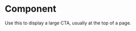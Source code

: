 
<Meta title="Components/Molecules/FiftyFifty" component={FiftyFifty} />

# Component

Use this to display a large CTA, usually at the top of a page.

<Canvas>
  <Story name="Component">
    <FiftyFifty
      subtitle="Check it out"
      title="New Designs"
      body="Our amazing new design is here! Get it while it's hot, it won't be hot for long... uh oh, already cooling."
      backgroundImage="https://images.unsplash.com/photo-1610991149688-c1321006bcc1?ixid=MXwxMjA3fDB8MHxwaG90by1wYWdlfHx8fGVufDB8fHw%3D&ixlib=rb-1.2.1&auto=format&fit=crop&w=1110&q=60"
      cta={{icon: 'arrowRight', text: 'Take a look'}}
    />
  </Story>
</Canvas>
